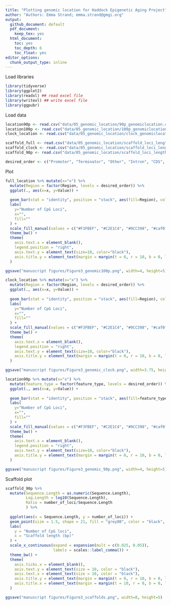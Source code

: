 ```yaml
---
title: "Plotting genomic location for Haddock Epigenetic Aging Project"
author: "Authors: Emma Strand; emma.strand@gmgi.org"
output:
  github_document: default
  pdf_document:
    keep_tex: yes
  html_document:
    toc: yes
    toc_depth: 6
    toc_float: yes
editor_options: 
  chunk_output_type: inline
---
```


Load libraries

```r
library(tidyverse)
library(ggplot2)
library(readxl) ## read excel file 
library(writexl) ## write excel file 
library(ggpubr)
```

Load data 

```r
location90p <- read.csv("data/05_genomic_location/90p_genomiclocation.csv")
location100p <- read.csv("data/05_genomic_location/100p_genomiclocation.csv")
clock_location <- read.csv("data/05_genomic_location/clock_genomiclocation.csv")

scaffold_full <- read.csv("data/05_genomic_location/scaffold_loci_length_df100_AL.csv")
scaffold_clock <- read.csv("data/05_genomic_location/scaffold_loci_length_clock.csv")
scaffold_90p <- read.csv("data/05_genomic_location/scaffold_loci_length_90p.csv")

desired_order <- c("Promoter", "Terminator", "Other", "Intron", "CDS", "UTR5", "UTR3")
```

Plot

```r
full_location %>% mutate(x="x") %>%
  mutate(Region = factor(Region, levels = desired_order)) %>%
  ggplot(., aes(x=x, y=Value)) + 
  
  geom_bar(stat = "identity", position = "stack", aes(fill=Region), color='grey20') +
  labs(
    y="Number of CpG Loci",
    x="",
    fill=""
  ) +
  scale_fill_manual(values = c("#F3FBEF", "#C2E1C4", "#9CC398", "#caf0f8", "#8ecae6", "#61a5c2", "#0077b6")) +
  theme_bw() +
  theme(
    axis.text.x = element_blank(),
    legend.position = "right",
    axis.text.y = element_text(size=10, color="black"),
    axis.title.y = element_text(margin = margin(t = 0, r = 10, b = 0, l = 0), size=12, face="bold")
  )

ggsave("manuscript figures/Figure3_genomic100p.png", width=4, height=5)
```


```r
clock_location %>% mutate(x="x") %>%
  mutate(Region = factor(Region, levels = desired_order)) %>%
  ggplot(., aes(x=x, y=Value)) + 
  
  geom_bar(stat = "identity", position = "stack", aes(fill=Region), color='grey20') +
  labs(
    y="Number of CpG Loci",
    x="",
    fill=""
  ) +
  scale_fill_manual(values = c("#F3FBEF", "#C2E1C4", "#9CC398", "#caf0f8", "#8ecae6", "#61a5c2", "#0077b6")) +
  theme_bw() +
  theme(
    axis.text.x = element_blank(),
    legend.position = "right",
    axis.text.y = element_text(size=10, color="black"),
    axis.title.y = element_text(margin = margin(t = 0, r = 10, b = 0, l = 0), size=12, face="bold")
  )

ggsave("manuscript figures/Figure3_genomic_clock.png", width=3.75, height=5)
```


```r
location90p %>% mutate(x="x") %>%
  mutate(feature_type = factor(feature_type, levels = desired_order)) %>%
  ggplot(., aes(x=x, y=Value)) + 
  
  geom_bar(stat = "identity", position = "stack", aes(fill=feature_type), color='grey20') +
  labs(
    y="Number of CpG Loci",
    x="",
    fill=""
  ) +
  scale_fill_manual(values = c("#F3FBEF", "#C2E1C4", "#9CC398", "#caf0f8", "#8ecae6", "#61a5c2", "#0077b6")) +
  theme_bw() +
  theme(
    axis.text.x = element_blank(),
    legend.position = "right",
    axis.text.y = element_text(size=10, color="black"),
    axis.title.y = element_text(margin = margin(t = 0, r = 10, b = 0, l = 0), size=12, face="bold")
  )

ggsave("manuscript figures/Figure3_genomic_90p.png", width=4, height=5)
```


Scaffold plot

```r
scaffold_90p %>%
  mutate(Sequence.Length = as.numeric(Sequence.Length),
         Log.Length = log10(Sequence.Length),
         Ratio = number_of_loci/Sequence.Length
         ) %>%
  
  ggplot(aes(x = Sequence.Length, y = number_of_loci)) + 
  geom_point(size = 1.5, shape = 21, fill = "grey80", color = "black", alpha = 0.5) +
  labs(
    y = "Number of CpG loci",
    x = "Scaffold length (bp)"
  ) +
  scale_x_continuous(expand = expansion(mult = c(0.025, 0.05)),
                     labels = scales::label_comma()) +
  theme_bw() +
  theme(
    axis.ticks.x = element_blank(),
    axis.text.y = element_text(size = 10, color = "black"),
    axis.text.x = element_text(size = 10, color = "black"),
    axis.title.y = element_text(margin = margin(t = 0, r = 10, b = 0, l = 0), size = 12, face = "bold"),
    axis.title.x = element_text(margin = margin(t = 10, r = 0, b = 0, l = 0), size = 12, face = "bold")
  )

ggsave("manuscript figures/Figure3_scaffolds.png", width=8, height=5)
```












